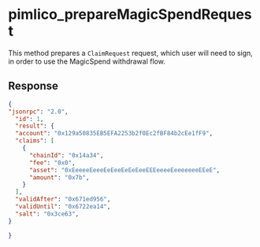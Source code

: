 # pimlico_prepareMagicSpendRequest

This method prepares a `ClaimRequest` request, which user will need to sign, in order to use the MagicSpend withdrawal flow.

## Response

```json
{
"jsonrpc": "2.0",
  "id": 1,
  "result": {
  "account": "0x129a50835EB5EFA2253b2f0Ec2fBF84b2cEe1fF9",
  "claims": [
    {
      "chainId": "0x14a34",
      "fee": "0x0",
      "asset": "0xEeeeeEeeeEeEeeEeEeEeeEEEeeeeEeeeeeeeEEeE",
      "amount": "0x7b",
    }
  ],
  "validAfter": "0x671ed956",
  "validUntil": "0x6722ea14",
  "salt": "0x3ce63",
}

}
```